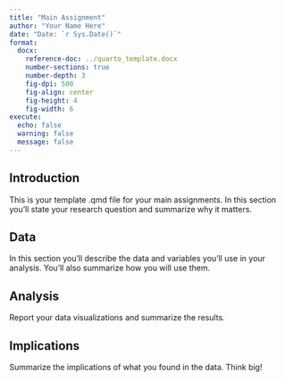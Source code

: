 ```yaml
---
title: "Main Assignment"
author: "Your Name Here"
date: "Date: `r Sys.Date()`"
format: 
  docx:
    reference-doc: ../quarto_template.docx
    number-sections: true
    number-depth: 3
    fig-dpi: 500
    fig-align: center
    fig-height: 4
    fig-width: 6
execute: 
  echo: false
  warning: false
  message: false
---
```


## Introduction

This is your template .qmd file for your main assignments. In this section you'll state your research question and summarize why it matters.

## Data 

In this section you'll describe the data and variables you'll use in your analysis. You'll also summarize how you will use them.

## Analysis

Report your data visualizations and summarize the results.

## Implications

Summarize the implications of what you found in the data. Think big!
